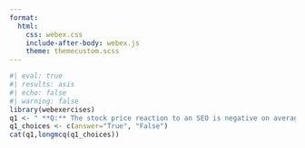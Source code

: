 ```yaml
---
format:
  html:
    css: webex.css
    include-after-body: webex.js
    theme: themecustom.scss
---
```



```r
#| eval: true
#| results: asis
#| echo: false
#| warning: false
library(webexercises)
q1 <- " **Q:** The stock price reaction to an SEO is negative on average."
q1_choices <- c(answer="True", "False")
cat(q1,longmcq(q1_choices))
```



